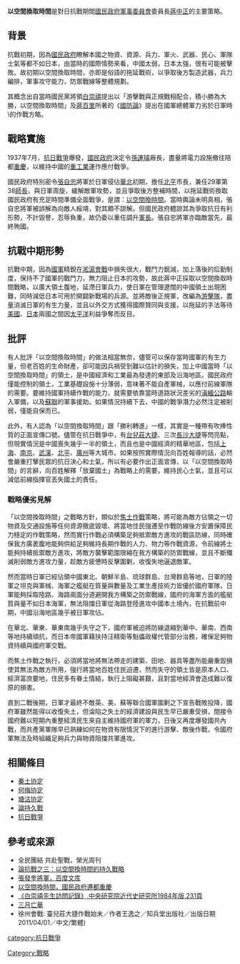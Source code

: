 {{不是||text=[[计算机科学|计算机科学]]中的{{link-en|空间与时间取舍|space-time tradeoff}}}}
{{no footnotes|time=2017-09-11}}

'''以空間換取時間'''是對日抗戰期間[[國民政府軍事委員會|國民政府軍事委員會]]委員長[[蔣中正|蔣中正]]的主要策略。

==背景==
抗戰初期，因為[[國民政府|國民政府]]瞭解本國之物資、資源、兵力、軍火、武器、民心、軍隊士氣等都不如日本，由當時的國際情勢來看，中國太弱，日本太強，很有可能被擊敗。故初期以空間換取時間，亦即是俗語的拖延戰術，以爭取後方製造武器，兵力編排，軍事攻守能力，防禦戰線等整體規劃。

其概念出自當時國民黨將領[[白崇禧|白崇禧]]提出以「游擊戰與正規戰相配合，積小勝為大勝，以空間換取時間」及[[蔣百里|蔣百里]]所著的《[[國防論|國防論]]》提出在國軍總體軍力劣於日軍時\的作戰方略。

==戰略實施==

1937年7月，[[抗日戰爭|抗日戰爭]]爆發，[[國民政府|國民政府]]決定令[[孫運璿|孫運璿]]廠長，盡量將電力設施撤往陪都[[重慶|重慶]]，以維持中國的[[重工業|重工業]]運作應付戰爭。

國民政府特別密令[[張自忠|張自忠]]將軍於日軍侵佔[[華北|華北]]初期，擔任[[北平|北平]]市長，兼任29軍第38[[師長|師長]]，與日軍周旋，緩解敵軍攻勢，並且爭取後方整補時間，以拖延戰術換取國民政府有充足時間準備全面戰爭，是謂：[[以空間換時間|以空間換時間]]。當時輿論未明真相，張自忠將軍被誤解為向敵人綏靖，對其頗不諒解。但國民政府體諒其為爭取抗日有利形勢，不計毀譽，忍辱負重，故仍委以重任調升[[軍長|軍長]]。張自忠將軍亦臨敵當先，最終殉國。

==抗戰中期形勢==

抗戰中期，因為[[國民革命軍|國軍]]精銳在[[淞滬會戰|淞滬會戰]]中損失很大，戰鬥力銳減，加上落後的后勤制度，保持不了國軍的戰鬥力，無力阻止日本的攻勢，故此蔣中正採取以空間換取時間戰略，以廣大領土腹地，延滯日軍兵力，使日軍在管理遼闊的中國領土出現困難，同時減低日本可用於開闢新戰場的兵源。並將敵後正規軍，改編為[[游擊隊|游擊隊]]，盡量消滅日軍的有生力量，並且以外交方式獲得國際贊同與支援，以拖延的手法等待[[美國|美國]]、[[日本|日本]]兩國之間因[[太平洋|太平洋]]利益爭奪而反目。

== 批評 ==

有人批評「以空間換取時間」的做法相當無奈，儘管可以保存當時國軍的有生力量，但老百姓的生命財產，卻可能因兵禍受到難以估計的損失，加上中國當時「以空間換取時間」的領土，是中國經濟和工業最為發達的東部及沿海地區。國民政府僅能控制的領土，工業基礎設施十分薄弱，意味著不能自產軍械，以應付前線軍隊的需要。要維持國軍持續作戰的能力，就需要依靠當時道路狀況差劣的[[滇緬公路|滇緬公路]]輸入軍備，以及[[蘇聯|蘇聯]]的軍事援助。如果情況持續下去，中國的戰爭潛力必然注定被削弱，僅能自保而已。

此外，有人認為「以空間換取時間」跟「勝利轉進」一樣，其實是一種帶有吹捧性質的正面宣傳口號。儘管在抗日戰爭中，有[[台兒莊大捷|台兒莊大捷]]、三次[[長沙大捷|長沙大捷]]等閃亮點，但現實情況是中國喪失幾乎一半的領土，而且也是中國經濟的精華地區，包括[[上海|上海]]、[[南京|南京]]、[[武漢|武漢]]、[[北平|北平]]、[[廣州|廣州]]等大城市。如果按照實際情況向百姓報導的話，必然會嚴重打擊民眾的抗日決心和士氣，所以有必要作出正面宣傳，以「以空間換取時間」的言辭，向百姓解釋「放棄國土」為戰略上的需要，維持民心士氣，並且可以減低前線指揮官丟失國土的責任。
=== 戰略優劣見解 ===
「以空間換取時間」之戰略方針，類似於[[焦土政策|焦土作戰]]策略，將可能為敵方佔領之一切物資及交通設施等任何資源徹底毀壞、將當地住民強遷至作戰防線後方安置保障民力穩定的作戰策略，然而實行作戰必須構築足夠抵禦敵方進攻的戰區防線，同時確保我方廣袤腹地能夠供給足夠維持長期作戰的人力、物力等作戰資源，令前線將士能夠持續抵禦敵方進攻，將敵方襲擊範圍限縮在我方構築的防禦戰線，並且不斷殲滅削弱敵方進攻力量，趁敵方疲憊時反擊圍剿，收復失地逼退敵軍。

然而當時日軍已經佔領中國東北、朝鮮半島、琉球群島、台灣群島等地，日軍的陸軍之坦克與軍械、海軍之艦艇在質量與數量及工業生產技術力皆優於國府軍隊，日軍能夠採取陸路、海路兩面分道避開我方構築之防禦戰線，國府的海軍方面的艦艇質與量不如日本海軍，無法阻擋日軍從海路登陸進攻中國本土境內，在抗戰前中期，中國沿海地區幾乎被日軍攻佔。

在華北、華東、華東南幾乎失守之下，國府軍被迫將防線退縮到華中、華南、西南等地持續頑抗，而日本帝國軍藉扶持汪精衛等魁儡政權代管部分治務，確保足夠物資持續與國府軍交戰。

而焦土作戰之執行，必須將當地將無法帶走的建築、田地、器具等盡所能嚴重毀損使其無法為敵方所用，強行將當地百姓住民迫遷，然而失守的領土皆是原本人口、經濟富庶要地，住民多有眷土情結，執行上阻礙甚艱，且對當地經濟會造成難以復原的損害。

直到二戰後期，日軍才最終不敵英、美、蘇等聯合國軍圍剿之下宣告戰敗投降，國府軍雖然能得以收復失土，但淪陷之失土的經濟建設與民生早已嚴重受損，間接令國府難以短期內重整經濟民生來自主維持國府軍的軍力，日後又再度爆發國共內戰，而共產黨軍隊早已熟練如何在物資有限情況下的進行游擊、敵後作戰，令國府軍無法及時組織足夠兵力與物資阻擋共軍進攻。

==相關條目==
*[[秦土协定|秦土协定]]
*[[何梅协定|何梅协定]]
*[[塘沽协定|塘沽协定]]
*[[論持久戰|論持久戰]]
*[[抗日戰爭|抗日戰爭]]

==參考或來源==
* 全民團結 共赴聖戰，榮光周刊
*[http://city.udn.com/50434/3354383?tpno=0&cate_no=54216 論抗戰之三：以空間換時間的持久戰略]{{Wayback|url=http://city.udn.com/50434/3354383?tpno=0&cate_no=54216 |date=20190222125247 }}
*[http://wenku.baidu.com/view/ecacb9b069dc5022aaea0053.html 張發奎將軍，百度文库]
*[http://yogifish.blog.hexun.com.tw/58972227_d.html 以空間換時間，國民政府遷都重慶]{{Dead link|date=2019年10月 |bot=InternetArchiveBot |fix-attempted=yes }}
*[http://www.mh.sinica.edu.tw/MHDocument/Publication/Publication_320.pdf 《白崇禧先生訪問記錄》,中央研究院近代史研究所1984年版,231頁]{{Wayback|url=http://www.mh.sinica.edu.tw/MHDocument/Publication/Publication_320.pdf |date=20170911071228 }}
*[http://www.rocidea.com/roc-937.aspx 三月亡華]{{Wayback|url=http://www.rocidea.com/roc-937.aspx |date=20160304132925 }}
*徐州會戰: 臺兒莊大捷作戰始末／作者王逸之／知兵堂出版社／出版日期2011/04/01／中文/繁體)
[[Category:戰略|Category:戰略]]
[[category:抗日戰爭|category:抗日戰爭]]